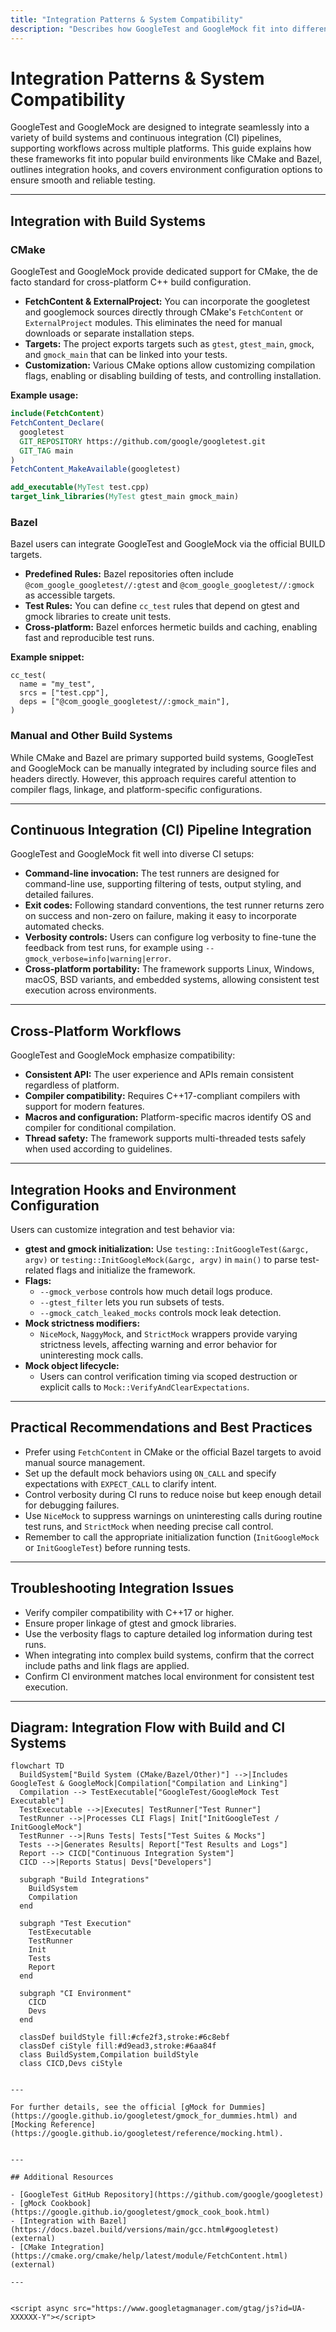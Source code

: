 ```yaml
---
title: "Integration Patterns & System Compatibility"
description: "Describes how GoogleTest and GoogleMock fit into different build systems (CMake, Bazel), CI pipelines, and support cross-platform workflows. Highlights integration hooks and environment configuration options."
---
```


# Integration Patterns & System Compatibility

GoogleTest and GoogleMock are designed to integrate seamlessly into a variety of build systems and continuous integration (CI) pipelines, supporting workflows across multiple platforms. This guide explains how these frameworks fit into popular build environments like CMake and Bazel, outlines integration hooks, and covers environment configuration options to ensure smooth and reliable testing.

---

## Integration with Build Systems

### CMake

GoogleTest and GoogleMock provide dedicated support for CMake, the de facto standard for cross-platform C++ build configuration.

- **FetchContent & ExternalProject:** You can incorporate the googletest and googlemock sources directly through CMake's `FetchContent` or `ExternalProject` modules. This eliminates the need for manual downloads or separate installation steps.
- **Targets:** The project exports targets such as `gtest`, `gtest_main`, `gmock`, and `gmock_main` that can be linked into your tests.
- **Customization:** Various CMake options allow customizing compilation flags, enabling or disabling building of tests, and controlling installation.

**Example usage:**

```cmake
include(FetchContent)
FetchContent_Declare(
  googletest
  GIT_REPOSITORY https://github.com/google/googletest.git
  GIT_TAG main
)
FetchContent_MakeAvailable(googletest)

add_executable(MyTest test.cpp)
target_link_libraries(MyTest gtest_main gmock_main)
```

### Bazel

Bazel users can integrate GoogleTest and GoogleMock via the official BUILD targets.

- **Predefined Rules:** Bazel repositories often include `@com_google_googletest//:gtest` and `@com_google_googletest//:gmock` as accessible targets.
- **Test Rules:** You can define `cc_test` rules that depend on gtest and gmock libraries to create unit tests.
- **Cross-platform:** Bazel enforces hermetic builds and caching, enabling fast and reproducible test runs.

**Example snippet:**

```bazel
cc_test(
  name = "my_test",
  srcs = ["test.cpp"],
  deps = ["@com_google_googletest//:gmock_main"],
)
```

### Manual and Other Build Systems

While CMake and Bazel are primary supported build systems, GoogleTest and GoogleMock can be manually integrated by including source files and headers directly. However, this approach requires careful attention to compiler flags, linkage, and platform-specific configurations.


---

## Continuous Integration (CI) Pipeline Integration

GoogleTest and GoogleMock fit well into diverse CI setups:

- **Command-line invocation:** The test runners are designed for command-line use, supporting filtering of tests, output styling, and detailed failures.
- **Exit codes:** Following standard conventions, the test runner returns zero on success and non-zero on failure, making it easy to incorporate automated checks.
- **Verbosity controls:** Users can configure log verbosity to fine-tune the feedback from test runs, for example using `--gmock_verbose=info|warning|error`.
- **Cross-platform portability:** The framework supports Linux, Windows, macOS, BSD variants, and embedded systems, allowing consistent test execution across environments.


---

## Cross-Platform Workflows

GoogleTest and GoogleMock emphasize compatibility:

- **Consistent API:** The user experience and APIs remain consistent regardless of platform.
- **Compiler compatibility:** Requires C++17-compliant compilers with support for modern features.
- **Macros and configuration:** Platform-specific macros identify OS and compiler for conditional compilation.
- **Thread safety:** The framework supports multi-threaded tests safely when used according to guidelines.


---

## Integration Hooks and Environment Configuration

Users can customize integration and test behavior via:

- **gtest and gmock initialization:** Use `testing::InitGoogleTest(&argc, argv)` or `testing::InitGoogleMock(&argc, argv)` in `main()` to parse test-related flags and initialize the framework.
- **Flags:**
  - `--gmock_verbose` controls how much detail logs produce.
  - `--gtest_filter` lets you run subsets of tests.
  - `--gmock_catch_leaked_mocks` controls mock leak detection.
- **Mock strictness modifiers:**
  - `NiceMock`, `NaggyMock`, and `StrictMock` wrappers provide varying strictness levels, affecting warning and error behavior for uninteresting mock calls.
- **Mock object lifecycle:**
  - Users can control verification timing via scoped destruction or explicit calls to `Mock::VerifyAndClearExpectations`.


---

## Practical Recommendations and Best Practices

- Prefer using `FetchContent` in CMake or the official Bazel targets to avoid manual source management.
- Set up the default mock behaviors using `ON_CALL` and specify expectations with `EXPECT_CALL` to clarify intent.
- Control verbosity during CI runs to reduce noise but keep enough detail for debugging failures.
- Use `NiceMock` to suppress warnings on uninteresting calls during routine test runs, and `StrictMock` when needing precise call control.
- Remember to call the appropriate initialization function (`InitGoogleMock` or `InitGoogleTest`) before running tests.


---

## Troubleshooting Integration Issues

- Verify compiler compatibility with C++17 or higher.
- Ensure proper linkage of gtest and gmock libraries.
- Use the verbosity flags to capture detailed log information during test runs.
- When integrating into complex build systems, confirm that the correct include paths and link flags are applied.
- Confirm CI environment matches local environment for consistent test execution.


---

## Diagram: Integration Flow with Build and CI Systems

```mermaid
flowchart TD
  BuildSystem["Build System (CMake/Bazel/Other)"] -->|Includes GoogleTest & GoogleMock|Compilation["Compilation and Linking"]
  Compilation --> TestExecutable["GoogleTest/GoogleMock Test Executable"]
  TestExecutable -->|Executes| TestRunner["Test Runner"]
  TestRunner -->|Processes CLI Flags| Init["InitGoogleTest / InitGoogleMock"]
  TestRunner -->|Runs Tests| Tests["Test Suites & Mocks"]
  Tests -->|Generates Results| Report["Test Results and Logs"]
  Report --> CICD["Continuous Integration System"]
  CICD -->|Reports Status| Devs["Developers"]

  subgraph "Build Integrations"
    BuildSystem
    Compilation
  end

  subgraph "Test Execution"
    TestExecutable
    TestRunner
    Init
    Tests
    Report
  end

  subgraph "CI Environment"
    CICD
    Devs
  end

  classDef buildStyle fill:#cfe2f3,stroke:#6c8ebf
  classDef ciStyle fill:#d9ead3,stroke:#6aa84f
  class BuildSystem,Compilation buildStyle
  class CICD,Devs ciStyle
```
```

---

For further details, see the official [gMock for Dummies](https://google.github.io/googletest/gmock_for_dummies.html) and [Mocking Reference](https://google.github.io/googletest/reference/mocking.html).


---

## Additional Resources

- [GoogleTest GitHub Repository](https://github.com/google/googletest)
- [gMock Cookbook](https://google.github.io/googletest/gmock_cook_book.html)
- [Integration with Bazel](https://docs.bazel.build/versions/main/gcc.html#googletest) (external)
- [CMake Integration](https://cmake.org/cmake/help/latest/module/FetchContent.html) (external)

---


<script async src="https://www.googletagmanager.com/gtag/js?id=UA-XXXXXX-Y"></script>




